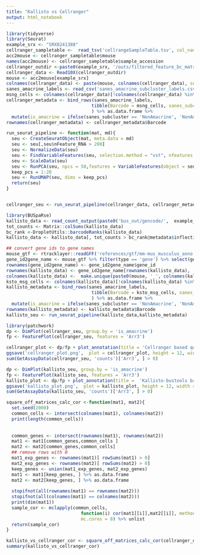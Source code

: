 ```yaml
---
title: "Kallisto vs Cellranger"
output: html_notebook
---
```



```r
library(tidyverse)
library(Seurat)
example_srx <- "SRX8241388"
cellranger_sampletable <-  read_tsv('cellrangeSampleTable.tsv', col_names = c('sample_accession', 'BioSample','mouse', 'path'))
acc2mouse <- cellranger_sampletable$mouse
names(acc2mouse) <- cellranger_sampletable$sample_accession
cellranger_outdir <-paste0(example_srx, '/outs/filtered_feature_bc_matrix/')
cellranger_data <- Read10X(cellranger_outdir)
mouse <- acc2mouse[example_srx]
colnames(cellranger_data) <- paste(mouse, colnames(cellranger_data), sep = '_')
sanes_amacrine_labels <- read_csv('sanes_amacrine_subcluster_labels.csv', skip = 2, col_names = c('Barcode', 'sanes_subcluster'))
msng_cells <- colnames(cellranger_data)[!colnames(cellranger_data) %in% sanes_amacrine_labels$Barcode]
cellranger_metadata <- bind_rows(sanes_amacrine_labels,
                                tibble(Barcode = msng_cells, sanes_subcluster = 'NonAmacrine')
                                ) %>% as.data.frame %>% 
  mutate(is_amacrine = ifelse(sanes_subcluster == 'NonAmacrine', 'NonAmacrine', 'Amacrine'))
rownames(cellranger_metadata) <- cellranger_metadata$Barcode

run_seurat_pipeline <- function(mat, md){
  seu <- CreateSeuratObject(mat, meta.data = md)
  seu <- seu[,seu$nFeature_RNA > 200]
  seu <- NormalizeData(seu)
  seu <- FindVariableFeatures(seu, selection.method = "vst", nfeatures = 5000)
  seu <- ScaleData(seu)
  seu <- RunPCA(seu, npcs = 50,features = VariableFeatures(object = seu))
  keep_pcs = 1:20
  seu <- RunUMAP(seu, dims = keep_pcs)
  return(seu)
}


cellranger_seu <- run_seurat_pipeline(cellranger_data, cellranger_metadata)

```


```r
library(BUSpaRse)
kallisto_data <- read_count_output(paste0('bus_out/gencode/',  example_srx), 'output.corrected')
tot_counts <- Matrix::colSums(kallisto_data)
bc_rank <-DropletUtils::barcodeRanks(kallisto_data)
kallisto_data <- kallisto_data[, tot_counts > bc_rank@metadata$inflection]

## convert gene ids to gene names 
mouse_gtf <- rtracklayer::readGFF('references/gtf/mm-mus_musculus_anno.gtf.gz')
gene_id2gene_name <- mouse_gtf %>% filter(type == 'gene') %>% select(gene_id, gene_name) %>% distinct
rownames(gene_id2gene_name) <- gene_id2gene_name$gene_id
rownames(kallisto_data) <- gene_id2gene_name[rownames(kallisto_data), 'gene_name']
colnames(kallisto_data) <-  make.unique(paste0(mouse, '_', colnames(kallisto_data), '-1'))
ksto_msg_cells <- colnames(kallisto_data)[!colnames(kallisto_data) %in% sanes_amacrine_labels$Barcode]
kallisto_metadata <- bind_rows(sanes_amacrine_labels,
                                tibble(Barcode = ksto_msg_cells, sanes_subcluster = 'NonAmacrine')
                                ) %>% as.data.frame %>% 
  mutate(is_amacrine = ifelse(sanes_subcluster == 'NonAmacrine', 'NonAmacrine', 'Amacrine'))
rownames(kallisto_metadata) <- kallisto_metadata$Barcode
kallisto_seu <- run_seurat_pipeline(kallisto_data,kallisto_metadata)
```


```r
library(patchwork)
dp <- DimPlot(cellranger_seu, group.by = 'is_amacrine')
fp <- FeaturePlot(cellranger_seu, features = 'Arr3')

cellranger_plot <- dp/fp + plot_annotation(title = 'Cellranger based quantification')
ggsave('cellranger_plot.png',  plot = cellranger_plot, height = 12, width = 9)
sum(GetAssayData(cellranger_seu, 'counts')['Arr3', ] > 0)
```

```r
dp <- DimPlot(kallisto_seu, group.by = 'is_amacrine')
fp <- FeaturePlot(kallisto_seu, features = 'Arr3')
kallisto_plot <- dp/fp + plot_annotation(title =  'Kallisto-bustools based quantification')
ggsave('kallisto_plot.png',  plot = kallisto_plot, height = 12, width = 9)
sum(GetAssayData(kallisto_seu, 'counts')['Arr3', ] > 0)
```


```r
square_off_matrices_calc_cor <-function(mat1, mat2){
  set.seed(2000)
  common_cells <- intersect(colnames(mat1), colnames(mat2)) 
  print(length(common_cells))
  
  
  common_genes <- intersect(rownames(mat1), rownames(mat2)) 
  mat1 <- mat1[common_genes,common_cells ]
  mat2 <- mat2[common_genes,common_cells] 
  ## remove rows with 0
  mat1_exp_genes <- rownames(mat1)[ rowSums(mat1) > 0]
  mat2_exp_genes <- rownames(mat2)[ rowSums(mat2) > 0]
  keep_genes <- union(mat1_exp_genes, mat2_exp_genes)
  mat1 <- mat1[keep_genes, ] %>% as.data.frame
  mat2 <- mat2[keep_genes, ] %>% as.data.frame
  
  stopifnot(all(rownames(mat1) == rownames(mat2)))
  stopifnot(all(colnames(mat1) == colnames(mat2)))
  print(dim(mat1))
  sample_cor <- mclapply(common_cells, 
                            function(i) cor(mat1[[i]],mat2[[i]], method = 'pearson'),
                            mc.cores = 8) %>% unlist
  return(sample_cor)
}

kallisto_vs_cellranger_cor <- square_off_matrices_calc_cor(cellranger_data, kallisto_data)
summary(kallisto_vs_cellranger_cor)
```


